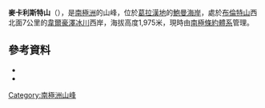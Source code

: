 {{coord|68|44|S|65|54|W|source:GNIS|display=title}}

'''麥卡利斯特山'''（{{lang-en|Mount McAllister}}），是[[南極洲|南極洲]]的山峰，位於[[葛拉漢地|葛拉漢地]]的[[鮑曼海岸|鮑曼海岸]]，處於[[布倫特山|布倫特山]]西北面7公里的[[韋爾豪澤冰川|韋爾豪澤冰川]]西岸，海拔高度1,975米，現時由[[南極條約體系|南極條約體系]]管理。

==參考資料==
*{{cite gnis | type = antarid | id = 9621| name = Mount McAllister | accessdate = 2013-09-01}}
*{{usgs-gazetteer|id=9621}}

{{DEFAULTSORT:Mount McAllister}}
[[Category:南極洲山峰|Category:南極洲山峰]]


{{BowmanCoast-geo-stub}}